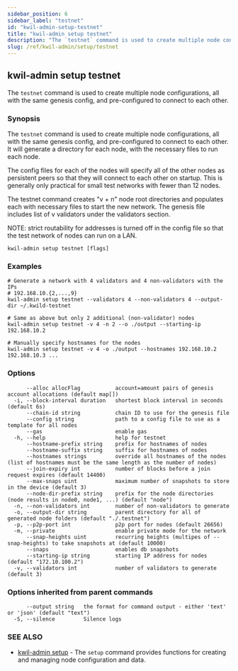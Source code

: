 ```yaml
---
sidebar_position: 6
sidebar_label: "testnet"
id: "kwil-admin-setup-testnet"
title: "kwil-admin setup testnet"
description: "The `testnet` command is used to create multiple node configurations, all with the same genesis config, and pre-configured to connect to each other."
slug: /ref/kwil-admin/setup/testnet
---
```


## kwil-admin setup testnet

The `testnet` command is used to create multiple node configurations, all with the same genesis config, and pre-configured to connect to each other.

### Synopsis

The `testnet` command is used to create multiple node configurations, all with the same genesis config,
and pre-configured to connect to each other. It will generate a directory for each node, with the necessary files to run each node.

The config files for each of the nodes will specify all of the other nodes as persistent peers so that they will connect to each other on startup.
This is generally only practical for small test networks with fewer than 12 nodes.

The testnet command creates "v + n" node root directories and populates
each with necessary files to start the new network. The genesis file includes list of v validators under the validators section.

NOTE: strict routability for addresses is turned off in the config file so that
the test network of nodes can run on a LAN.

```
kwil-admin setup testnet [flags]
```

### Examples

```
# Generate a network with 4 validators and 4 non-validators with the IPs
# 192.168.10.{2,...,9}
kwil-admin setup testnet --validators 4 --non-validators 4 --output-dir ~/.kwild-testnet

# Same as above but only 2 additional (non-validator) nodes
kwil-admin setup testnet -v 4 -n 2 --o ./output --starting-ip 192.168.10.2

# Manually specify hostnames for the nodes
kwil-admin setup testnet -v 4 -o ./output --hostnames 192.168.10.2 192.168.10.3 ...
```

### Options

```
      --alloc allocFlag           account=amount pairs of genesis account allocations (default map[])
  -i, --block-interval duration   shortest block interval in seconds (default 6s)
      --chain-id string           chain ID to use for the genesis file
      --config string             path to a config file to use as a template for all nodes
      --gas                       enable gas
  -h, --help                      help for testnet
      --hostname-prefix string    prefix for hostnames of nodes
      --hostname-suffix string    suffix for hostnames of nodes
      --hostnames strings         override all hostnames of the nodes (list of hostnames must be the same length as the number of nodes)
      --join-expiry int           number of blocks before a join request expires (default 14400)
      --max-snaps uint            maximum number of snapshots to store in the device (default 3)
      --node-dir-prefix string    prefix for the node directories (node results in node0, node1, ...) (default "node")
  -n, --non-validators int        number of non-validators to generate
  -o, --output-dir string         parent directory for all of generated node folders (default "./.testnet")
  -p, --p2p-port int              p2p port for nodes (default 26656)
  -m, --private                   enable private mode for the network
      --snap-heights uint         recurring heights (multipes of --snap-heights) to take snapshots at (default 10000)
      --snaps                     enables db snapshots
      --starting-ip string        starting IP address for nodes (default "172.10.100.2")
  -v, --validators int            number of validators to generate (default 3)
```

### Options inherited from parent commands

```
      --output string   the format for command output - either 'text' or 'json' (default "text")
  -S, --silence         Silence logs
```

### SEE ALSO

* [kwil-admin setup](/docs/ref/kwil-admin/setup)	 - The `setup` command provides functions for creating and managing node configuration and data.

